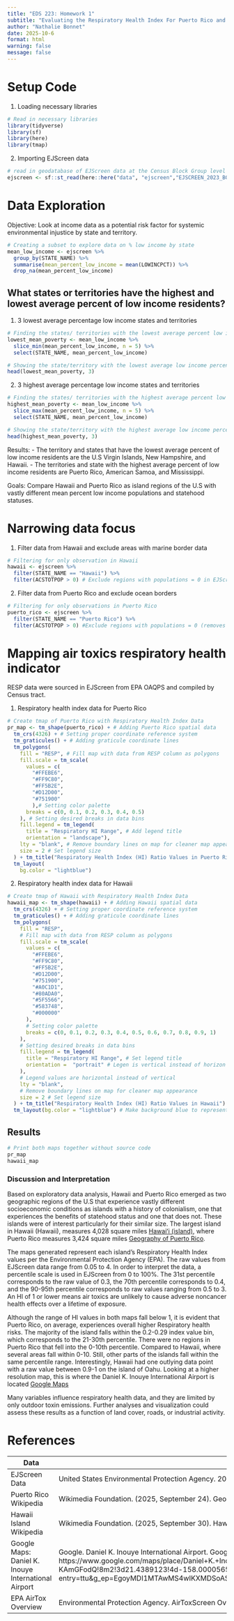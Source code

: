 ```yaml
---
title: "EDS 223: Homework 1"
subtitle: "Evaluating the Respiratory Health Index For Puerto Rico and Hawaii"
author: "Nathalie Bonnet"
date: 2025-10-6
format: html
warning: false
message: false
---
```


# Setup Code

1.  Loading necessary libraries

```r
# Read in necessary libraries
library(tidyverse)
library(sf)
library(here)
library(tmap)
```

2.  Importing EJScreen data

```r
# read in geodatabase of EJScreen data at the Census Block Group level
ejscreen <- sf::st_read(here::here("data", "ejscreen","EJSCREEN_2023_BG_StatePct_with_AS_CNMI_GU_VI.gdb")) 

```

# Data Exploration

Objective: Look at income data as a potential risk factor for systemic environmental injustice by state and territory.

```r
# Creating a subset to explore data on % low income by state 
mean_low_income <- ejscreen %>% 
  group_by(STATE_NAME) %>% 
  summarise(mean_percent_low_income = mean(LOWINCPCT)) %>% 
  drop_na(mean_percent_low_income)
```

## What states or territories have the highest and lowest average percent of low income residents?

1.  3 lowest average percentage low income states and territories

```r
# Finding the states/ territories with the lowest average percent low income
lowest_mean_poverty <- mean_low_income %>%
  slice_min(mean_percent_low_income, n = 5) %>%
  select(STATE_NAME, mean_percent_low_income)

# Showing the state/territory with the lowest average low income percentage
head(lowest_mean_poverty, 3) 
```

2.  3 highest average percentage low income states and territories

```r
# Finding the states/ territories with the highest average percent low income
highest_mean_poverty <- mean_low_income %>%
  slice_max(mean_percent_low_income, n = 5) %>%
  select(STATE_NAME, mean_percent_low_income)

# Showing the state/territory with the highest average low income percentage
head(highest_mean_poverty, 3) 
```

Results: 
- The territory and states that have the lowest average percent of low income residents are the U.S Virgin Islands, New Hampshire, and Hawaii. 
- The territories and state with the highest average percent of low income residents are Puerto Rico, American Samoa, and Mississippi.

Goals: Compare Hawaii and Puerto Rico as island regions of the U.S with vastly different mean percent low income populations and statehood statuses.

# Narrowing data focus

1.  Filter data from Hawaii and exclude areas with marine border data

```r
# Filtering for only observation in Hawaii
hawaii <- ejscreen %>%
  filter(STATE_NAME == "Hawaii") %>% 
  filter(ACSTOTPOP > 0) # Exclude regions with populations = 0 in EJScreen data (removes marine border)
```

2.  Filter data from Puerto Rico and exclude ocean borders

```r
# Filtering for only observations in Puerto Rico
puerto_rico <- ejscreen %>%
  filter(STATE_NAME == "Puerto Rico") %>% 
  filter(ACSTOTPOP > 0) #Exclude regions with populations = 0 (removes marine border included in EJScreen data)
```

# Mapping air toxics respiratory health indicator

RESP data were sourced in EJScreen from EPA OAQPS and compiled by Census tract.

1.  Respiratory health index data for Puerto Rico

```r
# Create tmap of Puerto Rico with Respiratory Health Index Data
pr_map <- tm_shape(puerto_rico) + # Adding Puerto Rico spatial data
  tm_crs(4326) + # Setting proper coordinate reference system
  tm_graticules() + # Adding graticule coordinate lines
  tm_polygons(
    fill = "RESP", # Fill map with data from RESP column as polygons
    fill.scale = tm_scale(
      values = c(
        "#FFEBE6",
        "#FF9C80", 
        "#FF5B2E", 
        "#D12D00", 
        "#751900"
        ),# Setting color palette
      breaks = c(0, 0.1, 0.2, 0.3, 0.4, 0.5) 
    ), # Setting desired breaks in data bins
    fill.legend = tm_legend(
      title = "Respiratory HI Range", # Add legend title
      orientation = "landscape"), 
    lty = "blank", # Remove boundary lines on map for cleaner map appearance
    size = 2 # Set legend size
  ) + tm_title("Respiratory Health Index (HI) Ratio Values in Puerto Rico") + # Set map title
  tm_layout(
    bg.color = "lightblue") 
```

2.  Respiratory health index data for Hawaii

```r
# Create tmap of Hawaii with Respiratory Health Index Data
hawaii_map <- tm_shape(hawaii) + # Adding Hawaii spatial data
  tm_crs(4326) + # Setting proper coordinate reference system
  tm_graticules() + # Adding graticule coordinate lines
  tm_polygons(
    fill = "RESP",
    # Fill map with data from RESP column as polygons
    fill.scale = tm_scale(
      values = c(
        "#FFEBE6",
        "#FF9C80",
        "#FF5B2E",
        "#D12D00",
        "#751900",
        "#A0C1D1",
        "#80ADA0",
        "#5F5566",
        "#583748",
        "#000000"
      ),
      # Setting color palette
      breaks = c(0, 0.1, 0.2, 0.3, 0.4, 0.5, 0.6, 0.7, 0.8, 0.9, 1)
    ),
    # Setting desired breaks in data bins
    fill.legend = tm_legend(
      title = "Respiratory HI Range", # Set legend title
      orientation =  "portrait" # Legen is vertical instead of horizon
    ),
    # Legend values are horizontal instead of vertical
    lty = "blank",
    # Remove boundary lines on map for cleaner map appearance
    size = 2 # Set legend size
  ) + tm_title("Respiratory Health Index (HI) Ratio Values in Hawaii") + # Set map title
  tm_layout(bg.color = "lightblue") # Make background blue to represent water
```

## Results

```r
# Print both maps together without source code
pr_map
hawaii_map
```

### Discussion and Interpretation

Based on exploratory data analysis, Hawaii and Puerto Rico emerged as two geographic regions of the U.S that experience vastly different socioeconomic conditions as islands with a history of colonialism, one that experiences the benefits of statehood status and one that does not. These islands were of interest particularly for their similar size. The largest island in Hawaii (Hawaii), measures 4,028 square miles [Hawaiʻi (island)](https://en.wikipedia.org/wiki/Hawai%CA%BBi_(island)), where Puerto Rico measures 3,424 square miles [Geography of Puerto Rico](https://en.wikipedia.org/wiki/Geography_of_Puerto_Rico).

The maps generated represent each island's Respiratory Health Index values per the Environmental Protection Agency (EPA). The raw values from EJScreen data range from 0.05 to 4. In order to interpret the data, a percentile scale is used in EJScreen from 0 to 100%. The 31st percentile corresponds to the raw value of 0.3, the 70th percentile corresponds to 0.4, and the 90-95th percentile corresponds to raw values ranging from 0.5 to 3. An HI of 1 or lower means air toxics are unlikely to cause adverse noncancer health effects over a lifetime of exposure.

Although the range of HI values in both maps fall below 1, it is evident that Puerto Rico, on average, experiences overall higher Respiratory health risks. The majority of the island falls within the 0.2-0.29 index value bin, which corresponds to the 21-30th percentile. There were no regions in Puerto Rico that fell into the 0-10th percentile. Compared to Hawaii, where several areas fall within 0-10. Still, other parts of the islands fall within the same percentile range. Interestingly, Hawaii had one outlying data point with a raw value between 0.9-1 on the island of Oahu. Looking at a higher resolution map, this is where the Daniel K. Inouye International Airport is located [Google Maps](https://www.google.com/maps/place/Daniel+K.+Inouye+International+Airport/@21.3242132,-157.9509347,31366m/data=!3m1!1e3!4m14!1m7!3m6!1s0x7c006632db726b03:0xd9587d69906fcbc3!2zT-KAmGFodQ!8m2!3d21.4389123!4d-158.0000565!16zL20vMGRmY24!3m5!1s0x7c006f943168f55f:0x7ed111b1cbf331df!8m2!3d21.3186623!4d-157.9254018!16zL20vMDFuNWZ3?entry=ttu&g_ep=EgoyMDI1MTAwMS4wIKXMDSoASAFQAw%3D%3D)

Many variables influence respiratory health data, and they are limited by only outdoor toxin emissions. Further analyses and visualization could assess these results as a function of land cover, roads, or industrial activity.

# References

| Data | Citation | Source |
|------------------|------------------|-----------------------------------|
| EJScreen Data | United States Environmental Protection Agency. 2015. EJSCREEN. Retrieved: 10/04/2025, from url (http://www.epa.gov/ejscreen) | https://www.epa.gov/ejscreen |
| Puerto Rico Wikipedia | Wikimedia Foundation. (2025, September 24). Geography of Puerto Rico. Wikipedia. https://en.wikipedia.org/wiki/Geography_of_Puerto_Rico | https://en.wikipedia.org/wiki/Geography_of_Puerto_Rico |
| Hawaii Island Wikipedia | Wikimedia Foundation. (2025, September 30). Hawaiʻi (island). Wikipedia. https://en.wikipedia.org/wiki/Hawai%CA%BBi\_(island) | https://en.wikipedia.org/wiki/Hawai%CA%BBi\_(island) |
| Google Maps: Daniel K. Inouye International Airport | Google. Daniel K. Inouye International Airport. Google maps. https://www.google.com/maps/place/Daniel+K.+Inouye+International+Airport/@21.3242132,-157.9509347,31366m/data=!3m1!1e3!4m14!1m7!3m6!1s0x7c006632db726b03:0xd9587d69906fcbc3!2zT-KAmGFodQ!8m2!3d21.4389123!4d-158.0000565!16zL20vMGRmY24!3m5!1s0x7c006f943168f55f:0x7ed111b1cbf331df!8m2!3d21.3186623!4d-157.9254018!16zL20vMDFuNWZ3?entry=ttu&g_ep=EgoyMDI1MTAwMS4wIKXMDSoASAFQAw%3D%3D | https://www.google.com/maps/place/Daniel+K.+Inouye+International+Airport/@21.3242132,-157.9509347,31366m/data=!3m1!1e3!4m14!1m7!3m6!1s0x7c006632db726b03:0xd9587d69906fcbc3!2zT-KAmGFodQ!8m2!3d21.4389123!4d-158.0000565!16zL20vMGRmY24!3m5!1s0x7c006f943168f55f:0x7ed111b1cbf331df!8m2!3d21.3186623!4d-157.9254018!16zL20vMDFuNWZ3?entry=ttu&g_ep=EgoyMDI1MTAwMS4wIKXMDSoASAFQAw%3D%3D |
| EPA AirTox Overview  | Environmental Protection Agency. AirToxScreen Overview. EPA. https://www.epa.gov/AirToxScreen/airtoxscreen-overview  | https://www.epa.gov/AirToxScreen/airtoxscreen-overview |
